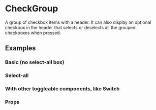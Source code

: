 <!--- CheckGroup.stories.mdx -->


<Meta title="Form/CheckGroup" component={CheckGroup} />

# CheckGroup

A group of checkbox items with a header. It can also display an optional checkbox in the header
that selects or deselects all the grouped checkboxes when pressed.

## Examples

### Basic (no select-all box)

<Preview>
  <Story name='Basic'>
    <Basic />
  </Story>
</Preview>

### Select-all

<Preview>
  <Story name='With Select-All'>
    <SelectAll />
  </Story>
</Preview>

### With other toggleable components, like Switch

<Preview>
  <Story name='With any checkable component'>
    <WithSwitch />
  </Story>
</Preview>

### Props

<Props of={CheckGroup} />
